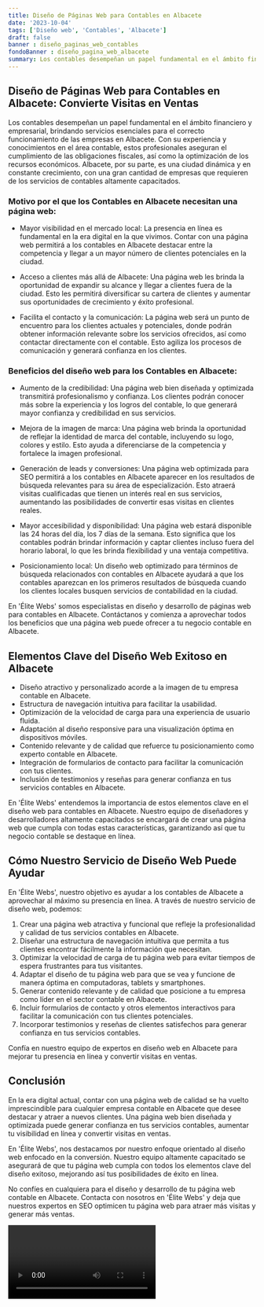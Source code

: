 ```yaml
---
title: Diseño de Páginas Web para Contables en Albacete
date: '2023-10-04'
tags: ['Diseño web', 'Contables', 'Albacete']
draft: false
banner : diseño_paginas_web_contables
fondoBanner : diseño_pagina_web_albacete
summary: Los contables desempeñan un papel fundamental en el ámbito financiero y empresarial, brindando servicios esenciales para el correcto funcionamiento de las empresas en Albacete. Con su experiencia y conocimientos en el área contable, estos profesionales aseguran el cumplimiento de las obligaciones fiscales, así como la optimización de los recursos económicos. Albacete, por su parte, es una ciudad dinámica y en constante crecimiento, con una gran cantidad de empresas que requieren de los servicios de contables altamente capacitados.
---
```


## Diseño de Páginas Web para Contables en Albacete: Convierte Visitas en Ventas

Los contables desempeñan un papel fundamental en el ámbito financiero y empresarial, brindando servicios esenciales para el correcto funcionamiento de las empresas en Albacete. Con su experiencia y conocimientos en el área contable, estos profesionales aseguran el cumplimiento de las obligaciones fiscales, así como la optimización de los recursos económicos. Albacete, por su parte, es una ciudad dinámica y en constante crecimiento, con una gran cantidad de empresas que requieren de los servicios de contables altamente capacitados.

### Motivo por el que los Contables en Albacete necesitan una página web:

- Mayor visibilidad en el mercado local: La presencia en línea es fundamental en la era digital en la que vivimos. Contar con una página web permitirá a los contables en Albacete destacar entre la competencia y llegar a un mayor número de clientes potenciales en la ciudad.

- Acceso a clientes más allá de Albacete: Una página web les brinda la oportunidad de expandir su alcance y llegar a clientes fuera de la ciudad. Esto les permitirá diversificar su cartera de clientes y aumentar sus oportunidades de crecimiento y éxito profesional.

- Facilita el contacto y la comunicación: La página web será un punto de encuentro para los clientes actuales y potenciales, donde podrán obtener información relevante sobre los servicios ofrecidos, así como contactar directamente con el contable. Esto agiliza los procesos de comunicación y generará confianza en los clientes.

### Beneficios del diseño web para los Contables en Albacete:

- Aumento de la credibilidad: Una página web bien diseñada y optimizada transmitirá profesionalismo y confianza. Los clientes podrán conocer más sobre la experiencia y los logros del contable, lo que generará mayor confianza y credibilidad en sus servicios.

- Mejora de la imagen de marca: Una página web brinda la oportunidad de reflejar la identidad de marca del contable, incluyendo su logo, colores y estilo. Esto ayuda a diferenciarse de la competencia y fortalece la imagen profesional.

- Generación de leads y conversiones: Una página web optimizada para SEO permitirá a los contables en Albacete aparecer en los resultados de búsqueda relevantes para su área de especialización. Esto atraerá visitas cualificadas que tienen un interés real en sus servicios, aumentando las posibilidades de convertir esas visitas en clientes reales.

- Mayor accesibilidad y disponibilidad: Una página web estará disponible las 24 horas del día, los 7 días de la semana. Esto significa que los contables podrán brindar información y captar clientes incluso fuera del horario laboral, lo que les brinda flexibilidad y una ventaja competitiva.

- Posicionamiento local: Un diseño web optimizado para términos de búsqueda relacionados con contables en Albacete ayudará a que los contables aparezcan en los primeros resultados de búsqueda cuando los clientes locales busquen servicios de contabilidad en la ciudad.

En 'Élite Webs' somos especialistas en diseño y desarrollo de páginas web para contables en Albacete. Contáctanos y comienza a aprovechar todos los beneficios que una página web puede ofrecer a tu negocio contable en Albacete.

<GifSeo />

<Cta />

## Elementos Clave del Diseño Web Exitoso en Albacete

- Diseño atractivo y personalizado acorde a la imagen de tu empresa contable en Albacete.
- Estructura de navegación intuitiva para facilitar la usabilidad.
- Optimización de la velocidad de carga para una experiencia de usuario fluida.
- Adaptación al diseño responsive para una visualización óptima en dispositivos móviles.
- Contenido relevante y de calidad que refuerce tu posicionamiento como experto contable en Albacete.
- Integración de formularios de contacto para facilitar la comunicación con tus clientes.
- Inclusión de testimonios y reseñas para generar confianza en tus servicios contables en Albacete.

En 'Élite Webs' entendemos la importancia de estos elementos clave en el diseño web para contables en Albacete. Nuestro equipo de diseñadores y desarrolladores altamente capacitados se encargará de crear una página web que cumpla con todas estas características, garantizando así que tu negocio contable se destaque en línea. 

## Cómo Nuestro Servicio de Diseño Web Puede Ayudar

En 'Élite Webs', nuestro objetivo es ayudar a los contables de Albacete a aprovechar al máximo su presencia en línea. A través de nuestro servicio de diseño web, podemos:

1. Crear una página web atractiva y funcional que refleje la profesionalidad y calidad de tus servicios contables en Albacete.
2. Diseñar una estructura de navegación intuitiva que permita a tus clientes encontrar fácilmente la información que necesitan.
3. Optimizar la velocidad de carga de tu página web para evitar tiempos de espera frustrantes para tus visitantes.
4. Adaptar el diseño de tu página web para que se vea y funcione de manera óptima en computadoras, tablets y smartphones.
5. Generar contenido relevante y de calidad que posicione a tu empresa como líder en el sector contable en Albacete.
6. Incluir formularios de contacto y otros elementos interactivos para facilitar la comunicación con tus clientes potenciales.
7. Incorporar testimonios y reseñas de clientes satisfechos para generar confianza en tus servicios contables.

Confía en nuestro equipo de expertos en diseño web en Albacete para mejorar tu presencia en línea y convertir visitas en ventas.

## Conclusión

En la era digital actual, contar con una página web de calidad se ha vuelto imprescindible para cualquier empresa contable en Albacete que desee destacar y atraer a nuevos clientes. Una página web bien diseñada y optimizada puede generar confianza en tus servicios contables, aumentar tu visibilidad en línea y convertir visitas en ventas. 

En 'Élite Webs', nos destacamos por nuestro enfoque orientado al diseño web enfocado en la conversión. Nuestro equipo altamente capacitado se asegurará de que tu página web cumpla con todos los elementos clave del diseño exitoso, mejorando así tus posibilidades de éxito en línea.

No confíes en cualquiera para el diseño y desarrollo de tu página web contable en Albacete. Contacta con nosotros en 'Élite Webs' y deja que nuestros expertos en SEO optimicen tu página web para atraer más visitas y generar más ventas.

<Video />

<CtaBot job='Contables' city='Albacete'/>

<Gmaps query='Albacete+españa+maps' />